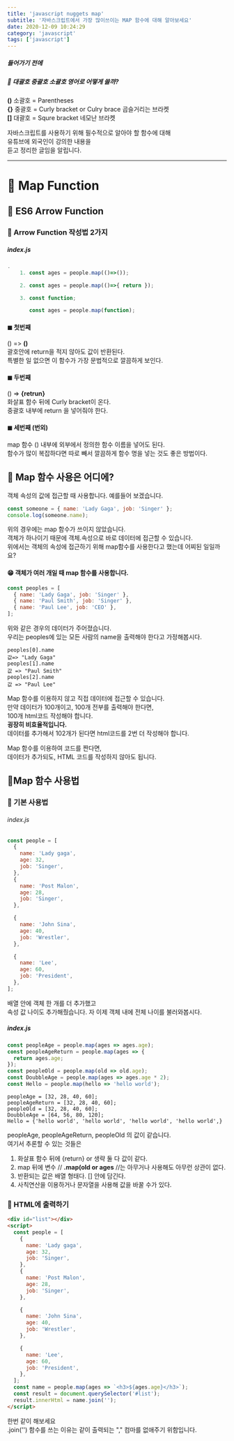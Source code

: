 ```yaml
---
title: 'javascript nuggets map'
subtitle: '자바스크립트에서 가장 많이쓰이는 MAP 함수에 대해 알아보세요'
date: 2020-12-09 10:24:29
category: 'javascript'
tags: ['javascript']
---
```


##### 들어가기 전에

##### 📌 대괄호 중괄호 소괄호 영어로 어떻게 쓸까?

**()** 소괄호 = Parentheses  
**{}** 중괄호 = Curly bracket or Culry brace 곱슬거리는 브라켓  
**[]** 대괄호 = Squre bracket 네모난 브라켓

자바스크립트를 사용하기 위해 필수적으로 알아야 할 함수에 대해  
유튜브에 외국인이 강의한 내용을  
듣고 정리한 글임을 알립니다.

---

# 🚀 Map Function

## 🔨 ES6 Arrow Function

### 📌 Arrow Function 작성법 2가지

##### index.js

```jsx
.
    1. const ages = people.map(()=>());

    2. const ages = people.map(()=>{ return });

    3. const function;

       const ages = people.map(function);

```

#### ◼ 첫번째

() => **()**  
괄호안에 return을 적지 않아도 값이 반환된다.  
특별한 일 없으면 이 함수가 가장 문법적으로 깔끔하게 보인다.

#### ◼ 두번째

() => **{retrun}**  
화살표 함수 뒤에 Curly bracket이 온다.  
중괄호 내부에 return 을 넣어줘야 한다.

#### ◼ 세번째 (번외)

map 함수 () 내부에 외부에서 정의한 함수 이름을 넣어도 된다.  
함수가 많이 복잡하다면 따로 빼서 깔끔하게 함수 명을 넣는 것도 좋은 방법이다.

## 🔨 Map 함수 사용은 어디에?

객체 속성의 값에 접근할 때 사용합니다.
예를들어 보겠습니다.

```js
const someone = { name: 'Lady Gaga', job: 'Singer' };
console.log(someone.name);
```

위의 경우에는 map 함수가 쓰이지 않았습니다.  
객체가 하나이기 때문에 객체.속성으로 바로 데이터에 접근할 수 있습니다.  
위에서는 객체의 속성에 접근하기 위해 map함수를 사용한다고 했는데 어찌된 일일까요?

#### 😁 객체가 여러 개일 때 map 함수를 사용합니다.

```js
const peoples = [
  { name: 'Lady Gaga', job: 'Singer' },
  { name: 'Paul Smith', job: 'Singer' },
  { name: 'Paul Lee', job: 'CEO' },
];
```

위와 같은 경우의 데이터가 주어졌습니다.  
우리는 peoples에 있는 모든 사람의 name을 출력해야 한다고 가정해봅시다.

```console
peoples[0].name
값=> "Lady Gaga"
peoples[1].name
값 => "Paul Smith"
peoples[2].name
값 => "Paul Lee"
```

Map 함수를 이용하지 않고 직접 데이터에 접근할 수 있습니다.  
만약 데이터가 100개이고, 100개 전부를 출력해야 한다면,  
100개 html코드 작성해야 합니다.  
**굉장히 비효율적입니다.**  
데이터를 추가해서 102개가 된다면 html코드를 2번 더 작성해야 합니다.

Map 함수를 이용하여 코드를 짠다면,  
데이터가 추가되도, HTML 코드를 작성하지 않아도 됩니다.

## 🔨Map 함수 사용법

### 📌 기본 사용법

###### index.js

```js
const people = [
  {
    name: 'Lady gaga',
    age: 32,
    job: 'Singer',
  },
  {
    name: 'Post Malon',
    age: 28,
    job: 'Singer',
  },

  {
    name: 'John Sina',
    age: 40,
    job: 'Wrestler',
  },

  {
    name: 'Lee',
    age: 60,
    job: 'President',
  },
];
```

배열 안에 객체 한 개를 더 추가했고  
속성 값 나이도 추가해줬습니다.
자 이제 객체 내에 전체 나이를 불러와봅시다.

##### index.js

```js
const peopleAge = people.map(ages => ages.age);
const peopleAgeReturn = people.map(ages => {
  return ages.age;
});
const peopleOld = people.map(old => old.age);
const DoubbleAge = people.map(ages => ages.age * 2);
const Hello = people.map(hello => 'hello world');
```

```console
peopleAge = [32, 28, 40, 60];
peopleAgeReturn = [32, 28, 40, 60];
peopleOld = [32, 28, 40, 60];
DoubbleAge = [64, 56, 80, 120];
Hello = {'hello world', 'hello world', 'hello world', 'hello world',}
```

peopleAge, peopleAgeReturn, peopleOld 의 값이 같습니다.  
여기서 추론할 수 있는 것들은

1. 화살표 함수 뒤에 {return} or 생략 둘 다 값이 같다.
2. map 뒤에 변수 // **.map(old or ages** //는 아무거나 사용해도 아무런 상관이 없다.
3. 반환되는 값은 배열 형태다. [] 안에 담긴다.
4. 사칙연산을 이용하거나 문자열을 사용해 값을 바꿀 수가 있다.

### 📌 HTML에 출력하기

```html
<div id="list"></div>
<script>
  const people = [
    {
      name: 'Lady gaga',
      age: 32,
      job: 'Singer',
    },
    {
      name: 'Post Malon',
      age: 28,
      job: 'Singer',
    },

    {
      name: 'John Sina',
      age: 40,
      job: 'Wrestler',
    },

    {
      name: 'Lee',
      age: 60,
      job: 'President',
    },
  ];
  const name = people.map(ages => `<h3>${ages.age}</h3>`);
  const result = document.querySelector('#list');
  result.innerHtml = name.join('');
</script>
```

한번 같이 해보세요  
.join('') 함수를 쓰는 이유는 같이 출력되는 "," 컴마를 없애주기 위함입니다.
